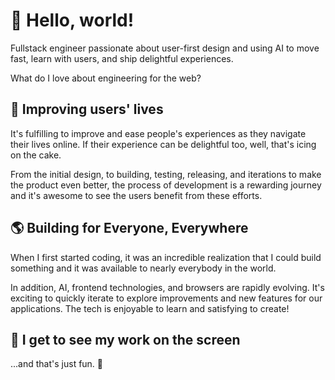 # 👋 Hello, world!

Fullstack engineer passionate about user-first design and using AI to move fast, learn with users, and ship delightful experiences.

What do I love about engineering for the web?

## 🚀 Improving users' lives

It's fulfilling to improve and ease people's experiences as they navigate their lives online. If their experience can be delightful too, well, that's icing on the cake.

From the initial design, to building, testing, releasing, and iterations to make the product even better, the process of development is a rewarding journey and it's awesome to see the users benefit from these efforts.

## 🌎 Building for Everyone, Everywhere

When I first started coding, it was an incredible realization that I could build something and it was available to nearly everybody in the world.

In addition, AI, frontend technologies, and browsers are rapidly evolving. It's exciting to quickly iterate to explore improvements and new features for our applications. The tech is enjoyable to learn and satisfying to create!

## 👀 I get to see my work on the screen

...and that's just fun. 🎉

